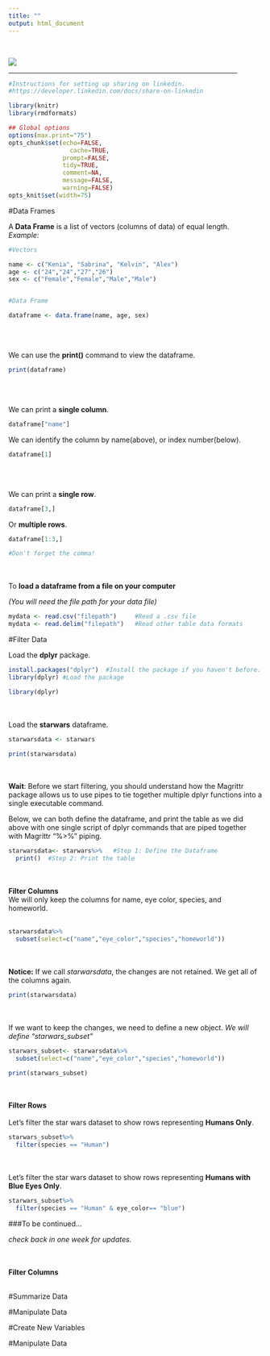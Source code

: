 ```yaml
---
title: ""
output: html_document
---
```


<br/>

![](/Users/Brett/Desktop/AWR/analyticswithr/Data Wrangling.png)

<hr width="90%">

```r
#Instructions for setting up sharing on linkedin.
#https://developer.linkedin.com/docs/share-on-linkedin
```


```r
library(knitr)
library(rmdformats)

## Global options
options(max.print="75")
opts_chunk$set(echo=FALSE,
	             cache=TRUE,
               prompt=FALSE,
               tidy=TRUE,
               comment=NA,
               message=FALSE,
               warning=FALSE)
opts_knit$set(width=75)
```

#Data Frames

A **Data Frame** is a list of vectors (columns of data) of equal length.
<br/>
*Example:*

```r

#Vectors

name <- c("Kenia", "Sabrina", "Kelvin", "Alex")
age <- c("24","24","27","26")
sex <- c("Female","Female","Male","Male")


#Data Frame

dataframe <- data.frame(name, age, sex)
```

<br/>
<br/>

We can use the **print()** command to view the dataframe.

```r
print(dataframe)
```

<br/>
<br/>

We can print a **single column**.

```r

dataframe["name"]
```
We can identify the column by name(above), or index number(below).

```r

dataframe[1]
```
<br/>
<br/>

We can print a **single row**.

```r

dataframe[3,]

```
Or **multiple rows**.

```r

dataframe[1:3,]

#Don't forget the comma!
```
<br/>
<br/>
To **load a dataframe from a file on your computer**

*(You will need the file path for your data file)*
```r
mydata <- read.csv("filepath")     #Read a .csv file
mydata <- read.delim("filepath")   #Read other table data formats
```


#Filter Data

Load the **dplyr** package.
```r
install.packages("dplyr")  #Install the package if you haven't before.
library(dplyr) #Load the package
```
```r
library(dplyr)
```


<br/>
<br/>
Load the **starwars** dataframe.
```r
starwarsdata <- starwars

print(starwarsdata)
```
<br/>
<br/>
**Wait**: Before we start filtering, you should understand how the Magrittr package allows us to use pipes to tie together multiple dplyr functions into a single executable command.


Below, we can both define the dataframe, and print the table as we did above with one single script of dplyr commands that are piped together with Magrittr "%>%" piping.
```r
starwarsdata<- starwars%>%   #Step 1: Define the Dataframe
  print()  #Step 2: Print the table

```
<br/>
<br/>
**Filter Columns**  
We will only keep the columns for name, eye color, species, and homeworld.
<br/>
<br/>
```r
starwarsdata%>%
  subset(select=c("name","eye_color","species","homeworld"))

```

<br/>
<br/>
**Notice:** If we call *starwarsdata*, the changes are not retained. We get all of the columns again.
```r
print(starwarsdata)
```
<br/>
<br/>
If we want to keep the changes, we need to define a new object. 
*We will define "starwars_subset"*

```r
starwars_subset<- starwarsdata%>%
  subset(select=c("name","eye_color","species","homeworld"))

print(starwars_subset)

```

<br/>
<br/>
**Filter Rows**
<br/>
<br/>
Let's filter the star wars dataset to show rows representing **Humans Only**.
```r
starwars_subset%>%
  filter(species == "Human")

```

<br/>
<br/>
Let's filter the star wars dataset to show rows representing **Humans with Blue Eyes Only**.
```r
starwars_subset%>%
  filter(species == "Human" & eye_color== "blue")

```


###To be continued...

*check back in one week for updates.*

<br/>
<br/>
**Filter Columns**
<br/>
<br/>

#Summarize Data

#Manipulate Data

#Create New Variables

#Manipulate Data







